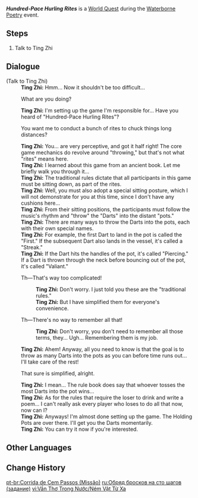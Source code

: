 {{Quest Infobox
|id            = 71523
|image         = Hundred-Pace Hurling Rites.png
|type          = World
|event_name    = Waterborne Poetry
|requirement   = 
* Complete [[Congenial Gathering (Quest)|Congenial Gathering]]
|characters    = Ting Zhi; Traveler
|startLocation = [[Wangshu Inn]], [[Liyue]]
|region        = Liyue
|area          = Bishui Plain
|subarea       = Wangshu Inn
|next          = 
|rewards       = Mora*10,000;Adventurer's Experience*4
|otherRewards  = 
* Unlocks the [[Waterborne Poetry/Hundred-Pace Hurling Rites|Hundred-Pace Hurling Rites]] subevent
}}
'''''Hundred-Pace Hurling Rites''''' is a [[World Quest]] during the [[Waterborne Poetry]] event.

==Steps==
# Talk to Ting Zhi

==Dialogue==
{{Quest Description|Ting Zhi is busy near Wangshu Inn...}}
{{Dialogue Start}}
;(Talk to Ting Zhi)
:'''Ting Zhi:''' Hmm... Now it shouldn't be too difficult...
:{{DIcon}} What are you doing?
:'''Ting Zhi:''' I'm setting up the game I'm responsible for... Have you heard of "Hundred-Pace Hurling Rites"?
:{{DIcon}} You want me to conduct a bunch of rites to chuck things long distances?
:'''Ting Zhi:''' You... are very perceptive, and got it half right! The core game mechanics do revolve around "throwing," but that's not what "rites" means here.
:'''Ting Zhi:''' I learned about this game from an ancient book. Let me briefly walk you through it...
:'''Ting Zhi:''' The traditional rules dictate that all participants in this game must be sitting down, as part of the rites.
:'''Ting Zhi:''' Well, you must also adopt a special sitting posture, which I will not demonstrate for you at this time, since I don't have any cushions here...
:'''Ting Zhi:''' From their sitting positions, the participants must follow the music's rhythm and "throw" the "Darts" into the distant "pots."
:'''Ting Zhi:''' There are many ways to throw the Darts into the pots, each with their own special names.
:'''Ting Zhi:''' For example, the first Dart to land in the pot is called the "First." If the subsequent Dart also lands in the vessel, it's called a "Streak."
:'''Ting Zhi:''' If the Dart hits the handles of the pot, it's called "Piercing." If a Dart is thrown through the neck before bouncing out of the pot, it's called "Valiant."
:{{DIcon}} Th&mdash;That's way too complicated!
::'''Ting Zhi:''' Don't worry. I just told you these are the "traditional rules."
::'''Ting Zhi:''' But I have simplified them for everyone's convenience.
:{{DIcon}} Th&mdash;There's no way to remember all that!
::'''Ting Zhi:''' Don't worry, you don't need to remember all those terms, they... Ugh... Remembering them is my job.
:'''Ting Zhi:''' Ahem! Anyway, all you need to know is that the goal is to throw as many Darts into the pots as you can before time runs out... I'll take care of the rest!
:{{DIcon}} That sure is simplified, alright.
:'''Ting Zhi:''' I mean... The rule book does say that whoever tosses the most Darts into the pot wins...
:'''Ting Zhi:''' As for the rules that require the loser to drink and write a poem... I can't really ask every player who loses to do all that now, now can I?
:'''Ting Zhi:''' Anyways! I'm almost done setting up the game. The Holding Pots are over there. I'll get you the Darts momentarily.
:'''Ting Zhi:''' You can try it now if you're interested.
{{Dialogue End}}

==Other Languages==
{{Other Languages|Transclude=Waterborne Poetry/Hundred-Pace Hurling Rites}}

==Change History==
{{Change History|4.1}}

[[pt-br:Corrida de Cem Passos (Missão)]]
[[ru:Обряд бросков на сто шагов (задание)]]
[[vi:Vần Thơ Trong Nước/Ném Vật Từ Xa]]